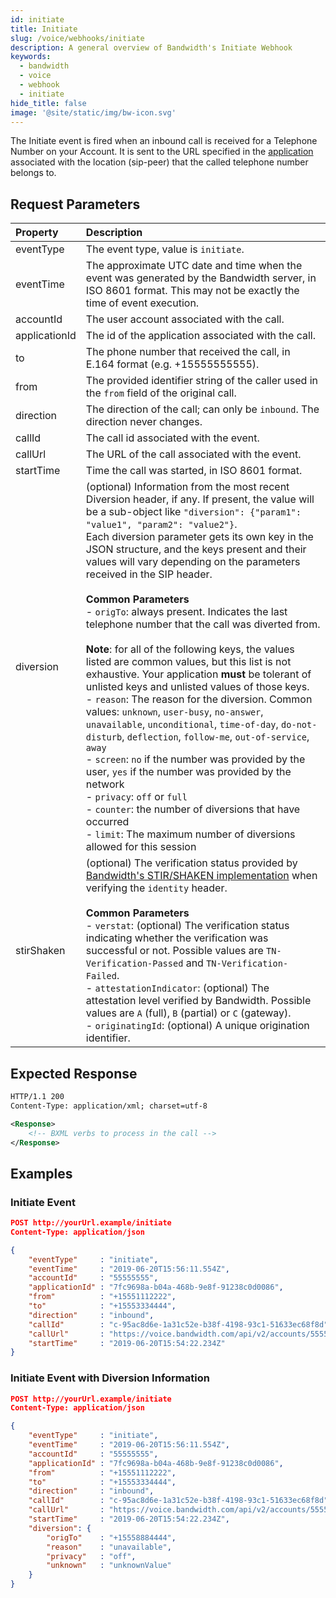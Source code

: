 ---
id: initiate
title: Initiate
slug: /voice/webhooks/initiate
description: A general overview of Bandwidth's Initiate Webhook
keywords:
  - bandwidth
  - voice
  - webhook
  - initiate
hide_title: false
image: '@site/static/img/bw-icon.svg'
---


The Initiate event is fired when an inbound call is received for a Telephone Number on your Account. It is sent to the URL specified in the [application](/docs/account/applications) associated with the location (sip-peer) that the called telephone number belongs to.

## Request Parameters

| Property          | Description |
|:------------------|:------------|
| eventType         | The event type, value is `initiate`. |
| eventTime         | The approximate UTC date and time when the event was generated by the Bandwidth server, in ISO 8601 format. This may not be exactly the time of event execution. |
| accountId         | The user account associated with the call. |
| applicationId     | The id of the application associated with the call. |
| to                | The phone number that received the call, in E.164 format (e.g. +15555555555). |
| from              | The provided identifier string of the caller used in the `from` field of the original call. |
| direction         | The direction of the call; can only be `inbound`. The direction never changes. |
| callId            | The call id associated with the event. |
| callUrl           | The URL of the call associated with the event. |
| startTime         | Time the call was started, in ISO 8601 format. |
| diversion         | (optional) Information from the most recent Diversion header, if any. If present, the value will be a sub-object like `"diversion": {"param1": "value1", "param2": "value2"}`.<br/>Each diversion parameter gets its own key in the JSON structure, and the keys present and their values will vary depending on the parameters received in the SIP header.<br/><br/>**Common Parameters**<br/>- `origTo`: always present. Indicates the last telephone number that the call was diverted from.<br/><br/>**Note**: for all of the following keys, the values listed are common values, but this list is not exhaustive. Your application **must** be tolerant of unlisted keys and unlisted values of those keys.<br/>- `reason`: The reason for the diversion. Common values: `unknown`, `user-busy`, `no-answer`, `unavailable`, `unconditional`, `time-of-day`, `do-not-disturb`, `deflection`, `follow-me`, `out-of-service`, `away`<br/>- `screen`: `no` if the number was provided by the user, `yes` if the number was provided by the network<br/>- `privacy`: `off` or `full`<br/>- `counter`: the number of diversions that have occurred<br/>- `limit`: The maximum number of diversions allowed for this session |
| stirShaken        | (optional) The verification status provided by [Bandwidth's STIR/SHAKEN implementation](https://www.bandwidth.com/regulations/stir-shaken/) when verifying the `identity` header. <br/><br/>**Common Parameters**<br/>- `verstat`: (optional) The verification status indicating whether the verification was successful or not. Possible values are `TN-Verification-Passed` and `TN-Verification-Failed`. <br/>- `attestationIndicator`: (optional) The attestation level verified by Bandwidth. Possible values are `A` (full), `B` (partial) or `C` (gateway). <br/>- `originatingId`: (optional) A unique origination identifier. |
## Expected Response

```xml
HTTP/1.1 200
Content-Type: application/xml; charset=utf-8

<Response>
    <!-- BXML verbs to process in the call -->
</Response>
```

## Examples

### Initiate Event

```json
POST http://yourUrl.example/initiate
Content-Type: application/json

{
	"eventType"     : "initiate",
	"eventTime"     : "2019-06-20T15:56:11.554Z",
	"accountId"     : "55555555",
	"applicationId" : "7fc9698a-b04a-468b-9e8f-91238c0d0086",
	"from"          : "+15551112222",
	"to"            : "+15553334444",
	"direction"     : "inbound",
	"callId"        : "c-95ac8d6e-1a31c52e-b38f-4198-93c1-51633ec68f8d",
	"callUrl"       : "https://voice.bandwidth.com/api/v2/accounts/55555555/calls/c-95ac8d6e-1a31c52e-b38f-4198-93c1-51633ec68f8d",
	"startTime"     : "2019-06-20T15:54:22.234Z"
}
```

### Initiate Event with Diversion Information

```json
POST http://yourUrl.example/initiate
Content-Type: application/json

{
	"eventType"     : "initiate",
	"eventTime"     : "2019-06-20T15:56:11.554Z",
	"accountId"     : "55555555",
	"applicationId" : "7fc9698a-b04a-468b-9e8f-91238c0d0086",
	"from"          : "+15551112222",
	"to"            : "+15553334444",
	"direction"     : "inbound",
	"callId"        : "c-95ac8d6e-1a31c52e-b38f-4198-93c1-51633ec68f8d",
	"callUrl"       : "https://voice.bandwidth.com/api/v2/accounts/55555555/calls/c-95ac8d6e-1a31c52e-b38f-4198-93c1-51633ec68f8d",
	"startTime"     : "2019-06-20T15:54:22.234Z",
	"diversion": {
		"origTo"    : "+15558884444",
		"reason"    : "unavailable",
		"privacy"   : "off",
		"unknown"   : "unknownValue"
	}
}
```
